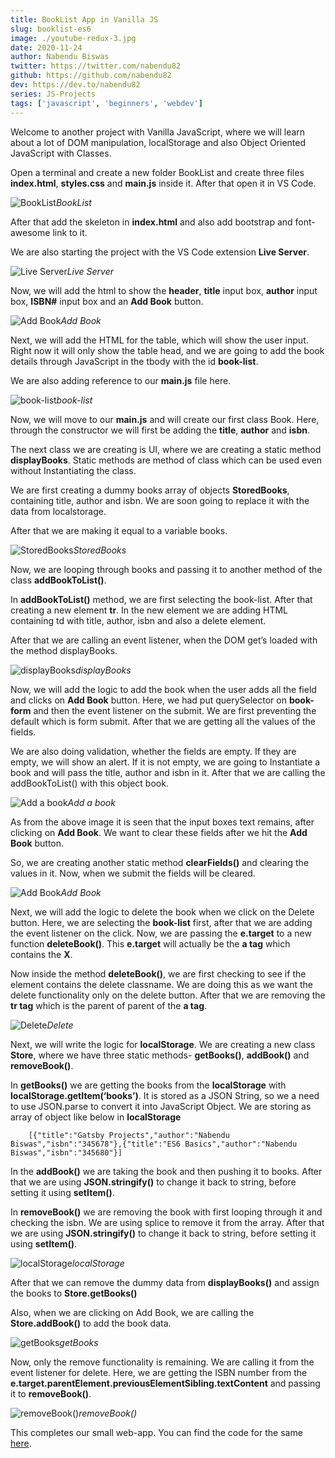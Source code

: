 ```yaml
---
title: BookList App in Vanilla JS
slug: booklist-es6
image: ./youtube-redux-3.jpg
date: 2020-11-24
author: Nabendu Biswas
twitter: https://twitter.com/nabendu82
github: https://github.com/nabendu82
dev: https://dev.to/nabendu82
series: JS-Projects
tags: ['javascript', 'beginners', 'webdev']
---
```


Welcome to another project with Vanilla JavaScript, where we will learn about a lot of DOM manipulation, localStorage and also Object Oriented JavaScript with Classes.

Open a terminal and create a new folder BookList and create three files **index.html**, **styles.css** and **main.js** inside it. After that open it in VS Code.

![BookList](https://ik.imagekit.io/thewebdev/JS-Projects/BookList/1_R459L1VGU.png)*BookList*

After that add the skeleton in **index.html** and also add bootstrap and font-awesome link to it.

We are also starting the project with the VS Code extension **Live Server**.

![Live Server](https://ik.imagekit.io/thewebdev/JS-Projects/BookList/2_L_Md8ztn_V.png)*Live Server*

Now, we will add the html to show the **header**, **title** input box, **author** input box, **ISBN#** input box and an **Add Book** button.

![Add Book](https://ik.imagekit.io/thewebdev/JS-Projects/BookList/3_86QMUJKpYS.png)*Add Book*

Next, we will add the HTML for the table, which will show the user input. Right now it will only show the table head, and we are going to add the book details through JavaScript in the tbody with the id **book-list**.

We are also adding reference to our **main.js** file here.

![book-list](https://ik.imagekit.io/thewebdev/JS-Projects/BookList/4_-QB_97C-X8.png)*book-list*

Now, we will move to our **main.js** and will create our first class Book. Here, through the constructor we will first be adding the **title**, **author** and **isbn**.

The next class we are creating is UI, where we are creating a static method **displayBooks**. Static methods are method of class which can be used even without Instantiating the class.

We are first creating a dummy books array of objects **StoredBooks**, containing title, author and isbn. We are soon going to replace it with the data from localstorage.

After that we are making it equal to a variable books.

![StoredBooks](https://ik.imagekit.io/thewebdev/JS-Projects/BookList/5_IA9lanI9w1.png)*StoredBooks*

Now, we are looping through books and passing it to another method of the class **addBookToList()**.

In **addBookToList()** method, we are first selecting the book-list. After that creating a new element **tr**. In the new element we are adding HTML containing td with title, author, isbn and also a delete element.

After that we are calling an event listener, when the DOM get’s loaded with the method displayBooks.

![displayBooks](https://ik.imagekit.io/thewebdev/JS-Projects/BookList/6_usztYKRLv.png)*displayBooks*

Now, we will add the logic to add the book when the user adds all the field and clicks on **Add Book** button. Here, we had put querySelector on **book-form** and then the event listener on the submit. We are first preventing the default which is form submit. After that we are getting all the values of the fields.

We are also doing validation, whether the fields are empty. If they are empty, we will show an alert. If it is not empty, we are going to Instantiate a book and will pass the title, author and isbn in it. After that we are calling the addBookToList() with this object book.

![Add a book](https://ik.imagekit.io/thewebdev/JS-Projects/BookList/7_LpJlJymIfY.png)*Add a book*

As from the above image it is seen that the input boxes text remains, after clicking on **Add Book**. We want to clear these fields after we hit the **Add Book** button.

So, we are creating another static method **clearFields()** and clearing the values in it. Now, when we submit the fields will be cleared.

![Add Book](https://ik.imagekit.io/thewebdev/JS-Projects/BookList/8_eFHU3G7npC.png)*Add Book*

Next, we will add the logic to delete the book when we click on the Delete button. Here, we are selecting the **book-list** first, after that we are adding the event listener on the click. Now, we are passing the **e.target** to a new function **deleteBook()**. This **e.target** will actually be the **a tag** which contains the **X**.

Now inside the method **deleteBook()**, we are first checking to see if the element contains the delete classname. We are doing this as we want the delete functionality only on the delete button. After that we are removing the **tr tag** which is the parent of parent of the **a tag**.

![Delete](https://ik.imagekit.io/thewebdev/JS-Projects/BookList/9_YlRdoSYk2.png)*Delete*

Next, we will write the logic for **localStorage**. We are creating a new class **Store**, where we have three static methods- **getBooks()**, **addBook()** and **removeBook()**.

In **getBooks()** we are getting the books from the **localStorage** with **localStorage.getItem(‘books’)**. It is stored as a JSON String, so we a need to use JSON.parse to convert it into JavaScript Object. We are storing as array of object like below in **localStorage**

<div className={styles.code__block}>

```
    [{"title":"Gatsby Projects","author":"Nabendu Biswas","isbn":"345678"},{"title":"ES6 Basics","author":"Nabendu Biswas","isbn":"345680"}]
```

</div>

In the **addBook()** we are taking the book and then pushing it to books. After that we are using **JSON.stringify()** to change it back to string, before setting it using **setItem()**.

In **removeBook()** we are removing the book with first looping through it and checking the isbn. We are using splice to remove it from the array. After that we are using **JSON.stringify()** to change it back to string, before setting it using **setItem()**.

![localStorage](https://ik.imagekit.io/thewebdev/JS-Projects/BookList/10_kH9zhPCAH4.png)*localStorage*

After that we can remove the dummy data from **displayBooks()** and assign the books to **Store.getBooks()**

Also, when we are clicking on Add Book, we are calling the **Store.addBook()** to add the book data.

![getBooks](https://ik.imagekit.io/thewebdev/JS-Projects/BookList/11_3kPeEa47-W.png)*getBooks*

Now, only the remove functionality is remaining. We are calling it from the event listener for delete. Here, we are getting the ISBN number from the **e.target.parentElement.previousElementSibling.textContent** and passing it to **removeBook()**.

![removeBook()](https://ik.imagekit.io/thewebdev/JS-Projects/BookList/12_S4xBjRdJtN.png)*removeBook()*

This completes our small web-app. You can find the code for the same [here](https://github.com/nabendu82/BookList).
